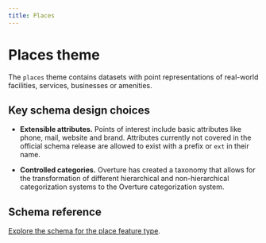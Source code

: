 ```yaml
---
title: Places
---
```


# Places theme

The `places` theme contains datasets with point representations of real-world facilities, services, businesses or amenities.

<!--
add use cases here
-->

## Key schema design choices

- **Extensible attributes.** Points of interest include basic attributes like phone, mail, website and brand. Attributes currently not covered in the official schema release are allowed to exist with a prefix or `ext` in their name. 

- **Controlled categories.** Overture has created a taxonomy that allows for the transformation of different hierarchical and non-hierarchical categorization systems to the Overture categorization system. 

## Schema reference
[Explore the schema for the place feature type](/reference/places/place).

